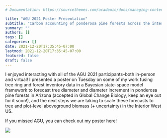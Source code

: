 ```yaml
---
# Documentation: https://sourcethemes.com/academic/docs/managing-content/

title: "AGU 2021 Poster Presentation"
subtitle: "Carbon accounting of ponderosa pine forests across the interior western U. S. based on tree-ring and forest inventory data"
summary: ""
authors: []
tags: []
categories: []
date: 2021-12-20T17:35:45-07:00
lastmod: 2021-12-20T17:35:45-07:00
featured: false
draft: false
---
```


I enjoyed interacting with all of the AGU 2021 participants--both in-person and virtual! I presented a poster on Tuesday on some of my work fusing tree ring and forest inventory data in a Bayesian state-space model framework to forecast tree diameter and diameter increment in ponderosa pine forests in Arizona (accepted in Global Change Biology, keep an eye out for it soon!), and the next steps we are taking to scale these forecasts to tree and plot-level aboveground biomass (+ uncertainty) in the Interior West US.

If you missed AGU, you can check out my poster here!

![](AGU_poster_2021_small.png)
